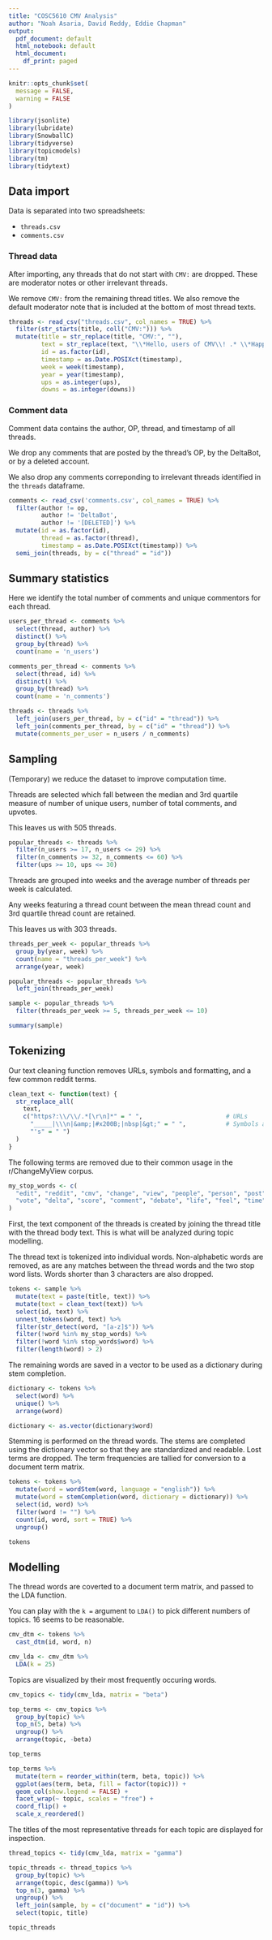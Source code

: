 ```yaml
---
title: "COSC5610 CMV Analysis"
author: "Noah Asaria, David Reddy, Eddie Chapman"
output:
  pdf_document: default
  html_notebook: default
  html_document:
    df_print: paged
---
```


```r
knitr::opts_chunk$set(
  message = FALSE,
  warning = FALSE
)
```


```r
library(jsonlite)
library(lubridate)
library(SnowballC)
library(tidyverse)
library(topicmodels)
library(tm)
library(tidytext)
```


## Data import

Data is separated into two spreadsheets:

- `threads.csv`
- `comments.csv`

### Thread data

After importing, any threads that do not start with `CMV:` are dropped. These are moderator notes or other irrelevant threads. 

We remove `CMV:` from the remaining thread titles. We also remove the default moderator note that is included at the bottom of most thread texts. 

```r
threads <- read_csv("threads.csv", col_names = TRUE) %>%
  filter(str_starts(title, coll("CMV:"))) %>%
  mutate(title = str_replace(title, "CMV:", ""),
         text = str_replace(text, "\\*Hello, users of CMV\\! .* \\*Happy CMVing\\!\\*", ""),
         id = as.factor(id),
         timestamp = as.Date.POSIXct(timestamp),
         week = week(timestamp),
         year = year(timestamp),
         ups = as.integer(ups),
         downs = as.integer(downs))
```

### Comment data

Comment data contains the author, OP, thread, and timestamp of all threads.

We drop any comments that are posted by the thread's OP, by the DeltaBot, or by a deleted account. 

We also drop any comments correponding to irrelevant threads identified in the `threads` dataframe.

```r
comments <- read_csv('comments.csv', col_names = TRUE) %>%
  filter(author != op,
         author != 'DeltaBot',
         author != '[DELETED]') %>%
  mutate(id = as.factor(id),
         thread = as.factor(thread),
         timestamp = as.Date.POSIXct(timestamp)) %>%
  semi_join(threads, by = c("thread" = "id")) 

```

## Summary statistics

Here we identify the total number of comments and unique commentors for each thread.

```r
users_per_thread <- comments %>%
  select(thread, author) %>%
  distinct() %>%
  group_by(thread) %>%
  count(name = 'n_users')

comments_per_thread <- comments %>%
  select(thread, id) %>%
  distinct() %>%
  group_by(thread) %>%
  count(name = 'n_comments')

threads <- threads %>%
  left_join(users_per_thread, by = c("id" = "thread")) %>%
  left_join(comments_per_thread, by = c("id" = "thread")) %>%
  mutate(comments_per_user = n_users / n_comments)

```



## Sampling

(Temporary) we reduce the dataset to improve computation time.

Threads are selected which fall between the median and 3rd quartile measure of number of unique users, number of total comments, and upvotes. 

This leaves us with 505 threads.

```r
popular_threads <- threads %>%
  filter(n_users >= 17, n_users <= 29) %>%
  filter(n_comments >= 32, n_comments <= 60) %>%
  filter(ups >= 10, ups <= 30)
```

Threads are grouped into weeks and the average number of threads per week is calculated.

Any weeks featuring a thread count between the mean thread count and 3rd quartile thread count are retained.

This leaves us with 303 threads.

```r
threads_per_week <- popular_threads %>%
  group_by(year, week) %>%
  count(name = "threads_per_week") %>%
  arrange(year, week) 

popular_threads <- popular_threads %>%
  left_join(threads_per_week)

sample <- popular_threads %>%
  filter(threads_per_week >= 5, threads_per_week <= 10)

summary(sample)
```

## Tokenizing

Our text cleaning function removes URLs, symbols and formatting, and a few common reddit terms.

```r
clean_text <- function(text) {
  str_replace_all(
    text, 
    c("https?:\\/\\/.*[\r\n]*" = " ",                       # URLs
      "_____|\\\n|&amp;|#x200B;|nbsp|&gt;" = " ",           # Symbols and formatting
      "'s" = " ")  
  )
}
```

The following terms are removed due to their common usage in the r/ChangeMyView corpus.

```r
my_stop_words <- c(
  "edit", "reddit", "cmv", "change", "view", "people", "person", "post", 
  "vote", "delta", "score", "comment", "debate", "life", "feel", "time"
)
```

First, the text component of the threads is created by joining the thread title with the thread body text. This is what will be analyzed during topic modelling.

The thread text is tokenized into individual words. Non-alphabetic words are removed, as are any matches between the thread words and the two stop word lists. Words shorter than 3 characters are also dropped.

```r
tokens <- sample %>%
  mutate(text = paste(title, text)) %>%
  mutate(text = clean_text(text)) %>%
  select(id, text) %>%
  unnest_tokens(word, text) %>%
  filter(str_detect(word, "[a-z]$")) %>%
  filter(!word %in% my_stop_words) %>%
  filter(!word %in% stop_words$word) %>%
  filter(length(word) > 2)
```

The remaining words are saved in a vector to be used as a dictionary during stem completion.

```r
dictionary <- tokens %>%
  select(word) %>%
  unique() %>%
  arrange(word)

dictionary <- as.vector(dictionary$word)
```

Stemming is performed on the thread words. The stems are completed using the dictionary vector so that they are standardized and readable. Lost terms are dropped. The term frequencies are tallied for conversion to a document term matrix.

```r
tokens <- tokens %>%
  mutate(word = wordStem(word, language = "english")) %>%
  mutate(word = stemCompletion(word, dictionary = dictionary)) %>%
  select(id, word) %>%
  filter(word != "") %>%
  count(id, word, sort = TRUE) %>%
  ungroup()

tokens
```

## Modelling

The thread words are coverted to a document term matrix, and passed to the LDA function. 

You can play with the `k =` argument to `LDA()` to pick different numbers of topics. 16 seems to be reasonable.

```r
cmv_dtm <- tokens %>%
  cast_dtm(id, word, n)

cmv_lda <- cmv_dtm %>%
  LDA(k = 25)
```

Topics are visualized by their most frequently occuring words.

```r
cmv_topics <- tidy(cmv_lda, matrix = "beta")

top_terms <- cmv_topics %>%
  group_by(topic) %>%
  top_n(5, beta) %>%
  ungroup() %>%
  arrange(topic, -beta)

top_terms

top_terms %>%
  mutate(term = reorder_within(term, beta, topic)) %>%
  ggplot(aes(term, beta, fill = factor(topic))) +
  geom_col(show.legend = FALSE) +
  facet_wrap(~ topic, scales = "free") +
  coord_flip() +
  scale_x_reordered()
```

The titles of the most representative threads for each topic are displayed for inspection. 

```r
thread_topics <- tidy(cmv_lda, matrix = "gamma")

topic_threads <- thread_topics %>%
  group_by(topic) %>%
  arrange(topic, desc(gamma)) %>%
  top_n(3, gamma) %>%
  ungroup() %>%
  left_join(sample, by = c("document" = "id")) %>%
  select(topic, title)

topic_threads  
```
